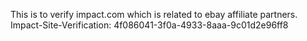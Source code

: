 This is to verify impact.com which is related to ebay affiliate partners. Impact-Site-Verification: 4f086041-3f0a-4933-8aaa-9c01d2e96ff8

